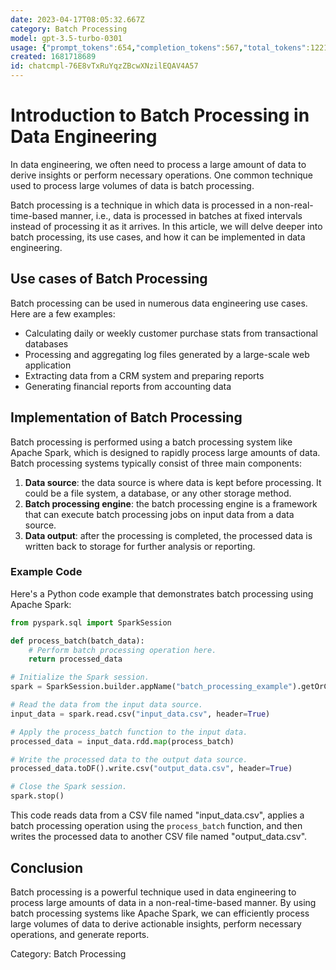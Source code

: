 ```yaml
---
date: 2023-04-17T08:05:32.667Z
category: Batch Processing
model: gpt-3.5-turbo-0301
usage: {"prompt_tokens":654,"completion_tokens":567,"total_tokens":1221}
created: 1681718689
id: chatcmpl-76E8vTxRuYqzZBcwXNzilEQAV4A57
---
```


# Introduction to Batch Processing in Data Engineering

In data engineering, we often need to process a large amount of data to derive insights or perform necessary operations. One common technique used to process large volumes of data is batch processing. 

Batch processing is a technique in which data is processed in a non-real-time-based manner, i.e., data is processed in batches at fixed intervals instead of processing it as it arrives. In this article, we will delve deeper into batch processing, its use cases, and how it can be implemented in data engineering.

## Use cases of Batch Processing

Batch processing can be used in numerous data engineering use cases. Here are a few examples:

- Calculating daily or weekly customer purchase stats from transactional databases
- Processing and aggregating log files generated by a large-scale web application
- Extracting data from a CRM system and preparing reports
- Generating financial reports from accounting data

## Implementation of Batch Processing

Batch processing is performed using a batch processing system like Apache Spark, which is designed to rapidly process large amounts of data. Batch processing systems typically consist of three main components:

1. **Data source**: the data source is where data is kept before processing. It could be a file system, a database, or any other storage method.
2. **Batch processing engine**: the batch processing engine is a framework that can execute batch processing jobs on input data from a data source.
3. **Data output**: after the processing is completed, the processed data is written back to storage for further analysis or reporting.

### Example Code 

Here's a Python code example that demonstrates batch processing using Apache Spark:

```python
from pyspark.sql import SparkSession

def process_batch(batch_data):
    # Perform batch processing operation here.
    return processed_data

# Initialize the Spark session.
spark = SparkSession.builder.appName("batch_processing_example").getOrCreate()

# Read the data from the input data source.
input_data = spark.read.csv("input_data.csv", header=True)

# Apply the process_batch function to the input data.
processed_data = input_data.rdd.map(process_batch)

# Write the processed data to the output data source.
processed_data.toDF().write.csv("output_data.csv", header=True)

# Close the Spark session.
spark.stop()
```

This code reads data from a CSV file named "input_data.csv", applies a batch processing operation using the `process_batch` function, and then writes the processed data to another CSV file named "output_data.csv".

## Conclusion

Batch processing is a powerful technique used in data engineering to process large amounts of data in a non-real-time-based manner. By using batch processing systems like Apache Spark, we can efficiently process large volumes of data to derive actionable insights, perform necessary operations, and generate reports. 

Category: Batch Processing